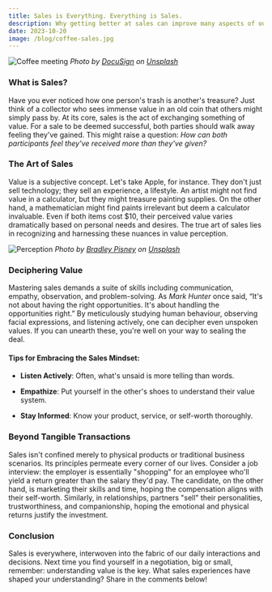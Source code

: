 ```yaml
---
title: Sales is Everything. Everything is Sales.
description: Why getting better at sales can improve many aspects of our life
date: 2023-10-20
image: /blog/coffee-sales.jpg
---
```

![Coffee meeting](blog/coffee-sales.jpg)
*Photo by [DocuSign](https://unsplash.com/@docusign?utm_content=creditCopyText&utm_medium=referral&utm_source=unsplash) on [Unsplash](https://unsplash.com/photos/man-in-brown-jacket-sitting-beside-with-woman-at-coffee-shop-HEOMIp2FXKE?utm_content=creditCopyText&utm_medium=referral&utm_source=unsplash)*
### What is Sales?

Have you ever noticed how one person's trash is another's treasure? Just think of a collector who sees immense value in an old coin that others might simply pass by. At its core, sales is the act of exchanging something of value. For a sale to be deemed successful, both parties should walk away feeling they've gained. This might raise a question: _How can both participants feel they've received more than they've given?_

### The Art of Sales

Value is a subjective concept. Let's take Apple, for instance. They don't just sell technology; they sell an experience, a lifestyle. An artist might not find value in a calculator, but they might treasure painting supplies. On the other hand, a mathematician might find paints irrelevant but deem a calculator invaluable. Even if both items cost $10, their perceived value varies dramatically based on personal needs and desires. The true art of sales lies in recognizing and harnessing these nuances in value perception.

![Perception](blog/perception.jpg)
*Photo by [Bradley Pisney](https://unsplash.com/@bradleypisney?utm_content=creditCopyText&utm_medium=referral&utm_source=unsplash) on [Unsplash](https://unsplash.com/photos/person-sitting-and-looking-down-near-black-dslr-camera-Kap8iAzB5sI?utm_content=creditCopyText&utm_medium=referral&utm_source=unsplash)*
### Deciphering Value

Mastering sales demands a suite of skills including communication, empathy, observation, and problem-solving. As _Mark Hunter_ once said, “It's not about having the right opportunities. It's about handling the opportunities right.” By meticulously studying human behaviour, observing facial expressions, and listening actively, one can decipher even unspoken values. If you can unearth these, you're well on your way to sealing the deal.

#### **Tips for Embracing the Sales Mindset**:

- **Listen Actively**: Often, what's unsaid is more telling than words.
    
- **Empathize**: Put yourself in the other's shoes to understand their value system.
    
- **Stay Informed**: Know your product, service, or self-worth thoroughly.
    

### Beyond Tangible Transactions

Sales isn't confined merely to physical products or traditional business scenarios. Its principles permeate every corner of our lives. Consider a job interview: the employer is essentially "shopping" for an employee who'll yield a return greater than the salary they'd pay. The candidate, on the other hand, is marketing their skills and time, hoping the compensation aligns with their self-worth. Similarly, in relationships, partners "sell" their personalities, trustworthiness, and companionship, hoping the emotional and physical returns justify the investment.

### Conclusion

Sales is everywhere, interwoven into the fabric of our daily interactions and decisions. Next time you find yourself in a negotiation, big or small, remember: understanding value is the key. What sales experiences have shaped your understanding? Share in the comments below!